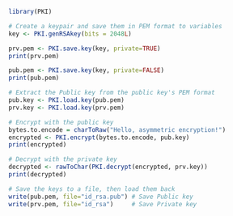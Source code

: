

```{r}
library(PKI)

# Create a keypair and save them in PEM format to variables
key <- PKI.genRSAkey(bits = 2048L)

prv.pem <- PKI.save.key(key, private=TRUE)
print(prv.pem)

pub.pem <- PKI.save.key(key, private=FALSE)
print(pub.pem)

# Extract the Public key from the public key's PEM format
pub.key <- PKI.load.key(pub.pem)
prv.key <- PKI.load.key(prv.pem)

# Encrypt with the public key
bytes.to.encode = charToRaw("Hello, asymmetric encryption!")
encrypted <- PKI.encrypt(bytes.to.encode, pub.key)
print(encrypted)

# Decrypt with the private key
decrypted <- rawToChar(PKI.decrypt(encrypted, prv.key))
print(decrypted)

# Save the keys to a file, then load them back
write(pub.pem, file="id_rsa.pub") # Save Public key 
write(prv.pem, file="id_rsa")     # Save Private key

```

